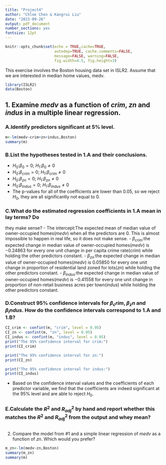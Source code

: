 ```yaml
---
title: "Project4"
author: "Chloe Chen & Kangrui Liu"
date: "2023-09-26"
output: pdf_document
number_sections: yes
fontsize: 12pt
---
```


```r
knitr::opts_chunk$set(echo = TRUE,cache=TRUE, 
                      autodep=TRUE, cache.comments=FALSE,
                      message=FALSE, warning=FALSE,
                      fig.width=4.5, fig.height=3)
```

This exercise involves the Boston housing data set in ISLR2. Assume that we are
interested in median home values, medv.
```r
library(ISLR2)
data(Boston)
```

## 1. Examine *medv* as a function of *crim*, *zn* and *indus* in a multiple linear regression.
### A.Identify predictors significant at 5% level.
```r
m<-lm(medv~crim+zn+indus,Boston)
summary(m)
```

### B.List the hypotheses tested in 1.A and their conclusions.
* $H_0$:${\beta}_0=0$; $H_1$:${\beta}_0\neq 0$
* $H_0$:${\beta}_{crim}=0$; $H_1$:${\beta}_{crim}\neq 0$
* $H_0$:${\beta}_{zn}=0$; $H_1$:${\beta}_{zn}\neq 0$
* $H_0$:${\beta}_{indus}=0$; $H_1$:${\beta}_{indus}\neq 0$
- The p-values for all of the coefficients are lower than 0.05, so we reject $H_0$, they are all significantly not equal to 0.

### C.What do the estimated regression coefficients in 1.A mean in lay terms? Do
they make sense?
- The intercept:The expected mean of median value of owner-occupied homes(*medv*) when all the predictors are $0$. This is almost impossible to happen in real life, so it does not make sense.
- ${\beta}_{crim}$:the expected change in median value of owner-occupied homes(*medv*) is $-0.24863$ for every one unit change in per capita crime rate(*crim*) while holding the other predictors constant.
- ${\beta}_{zn}$:the expected change in median value of owner-occupied homes(*medv*) is $0.05850$ for every one unit change in proportion of residential land zoned for lots(*zn*) while holding the other predictors constant.
- ${\beta}_{indus}$:the expected change in median value of owner-occupied homes(*medv*) is $-0.41558$ for every one unit change in proportion of non-retail business acres per town(*indus*) while holding the other predictors constant.

### D.Construct 95% confidence intervals for ${\beta}_crim$, ${\beta}_zn$ and ${\beta}_indus$. How do the confidence intervals correspond to 1.A and 1.B?
```r
CI_crim <- confint(m, "crim", level = 0.95)
CI_zn <- confint(m, "zn", level = 0.95)
CI_indus <- confint(m, "indus", level = 0.95)
print("The 95% confidence interval for crim:")
print(CI_crim)

print("The 95% confidence interval for zn:")
print(CI_zn)

print("The 95% confidence interval for indus:")
print(CI_indus)

```
- Based on the confidence interval values and the coefficients of each predictor variable, we find that the coefficients are indeed significant at the 95% level and are able to reject $H_0$.

### E.Calculate the ${R^2}$ and $R^2_{adj}$ by hand and report whether this matches the ${R^2}$ and $R^2_{adj}$ from the output and whey mean?
```r


```

2. Compare the model from #1 and a simple linear regression of *medv* as a
function of *zn*. Which would you prefer?
```r
m_zn<-lm(medv~zn,Boston)
summary(m_zn)
summary(m)
```

